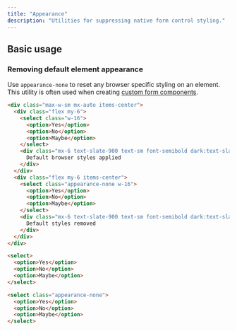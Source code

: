 ```yaml
---
title: "Appearance"
description: "Utilities for suppressing native form control styling."
---
```




## Basic usage

### Removing default element appearance

Use `appearance-none` to reset any browser specific styling on an element. This utility is often used when creating [custom form components](/docs/examples/forms).

```html {{ example: true }}
<div class="max-w-sm mx-auto items-center">
  <div class="flex my-6">
    <select class="w-16">
      <option>Yes</option>
      <option>No</option>
      <option>Maybe</option>
    </select>
    <div class="mx-6 text-slate-900 text-sm font-semibold dark:text-slate-200">
      Default browser styles applied
    </div>
  </div>
  <div class="flex my-6 items-center">
    <select class="appearance-none w-16">
      <option>Yes</option>
      <option>No</option>
      <option>Maybe</option>
    </select>
    <div class="mx-6 text-slate-900 text-sm font-semibold dark:text-slate-200">
      Default styles removed
    </div>
  </div>
</div>
```

```html
<select>
  <option>Yes</option>
  <option>No</option>
  <option>Maybe</option>
</select>

<select class="appearance-none">
  <option>Yes</option>
  <option>No</option>
  <option>Maybe</option>
</select>
```
